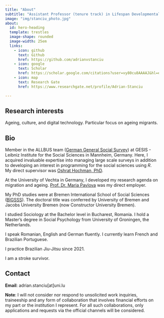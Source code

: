 ```yaml
---
title: "About"
subtitle: "Assistant Professor (tenure track) in Lifespan Developmental Psychology (adult development with a focus on technology and/ or digitalization) at University of Luxembourg."
image: "img/stanciu_photo.jpg"
about:
  id: hero-heading
  template: trestles
  image-shape: rounded
  image-width: 25em
  links:
    - icon: github
      text: Github
      href: https://github.com/adrianvstanciu
    - icon: google
      text: Scholar
      href: https://scholar.google.com/citations?user=vy80cu8AAAAJ&hl=en
    - icon: map
      text: Research Gate
      href: https://www.researchgate.net/profile/Adrian-Stanciu
  
---
```


<!-- Google tag (gtag.js) -->
<script async src="https://www.googletagmanager.com/gtag/js?id=G-VLRYTQT397"></script>
<script>
  window.dataLayer = window.dataLayer || [];
  function gtag(){dataLayer.push(arguments);}
  gtag('js', new Date());

  gtag('config', 'G-VLRYTQT397');
</script>


:::{#hero-heading}

## Research interests

Ageing, culture, and digital technology. Particular focus on ageing migrants.

## Bio

Member in the ALLBUS team ([German General Social Survey](https://www.gesis.org/en/allbus)) at GESIS - Leibniz Institute for the Social Sciences in Mannheim, Germany. Here, I acquired invaluable expertise into managing large scale surveys in addition to developing an interest in programming for the social sciences using _R_. My direct supervisor was [Oshrat Hochman, PhD](https://www.gesis.org/en/institute/about-us/staff/person/Oshrat.Hochman). 

At the University of Vechta in Germany, I developed my research agenda on migration and ageing. [Prof. Dr. Maria Pavlova](https://www.uni-vechta.de/gerontologie/personen/prof-dr-maria-pavlova) was my direct employer. 

My PhD studies were at Bremen International School of Social Sciences ([BIGSSS](https://www.bigsss-bremen.de/)). The doctoral title was conferred by University of Bremen and Jacobs University Bremen (now Constructor University Bremen).

I studied Sociology at the Bachelor level in Bucharest, Romania. I hold a Master's degree in Social Psychology from University of Groningen, the Netherlands.

I speak Romanian, English and German fluently. I currently learn French and Brazilian Portuguese. 

I practice Brazilian Jiu-Jitsu since 2021.

I am a stroke survivor.

## Contact

**Email**: adrian.stanciu[at]uni.lu

**Note**: I will not consider nor respond to unsolicited work inquiries, traineeship and any form of collaboration that involves financial efforts on my part or the institution I represent. For all such collaborations, only applications and requests via the official channels will be considered.

::: 